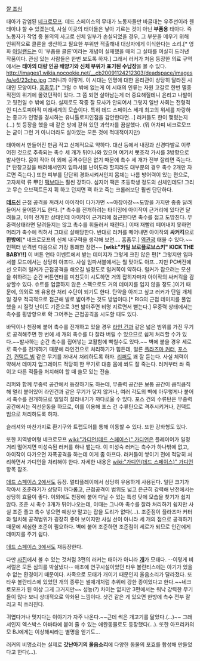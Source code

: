 [http://images2.wikia.nocookie.net/__cb20080921060306/deadspace/images/thumb/8/82/Concept_crouching_lurker_download_052308.jpg/250px-Concept_crouching_lurker_download_052308.jpg 짤 조심]

태아가 감염된 [[네크로모프]]. 데드 스페이스의 무대가 노동자들만 바글대는 우주선이라 웬 태아냐 할 수 있겠는데, 사실 이곳의 태아들은 낳아 기르는 것이 아닌 '''부품용''' 태아다. 즉 노동자가 작업 중 불의의 사고로 신체 일부가 손실되었을 경우, 그 부분을 메우기 위해 인위적으로 클론을 생산하고 필요한 부위만 적출해내 대상자에게 이식한다는 소리.[* 영화 [[아일랜드]]는 이 '부품용 클론'이라는 개념이 실재했을 때의 그 실태를 여실히 드러낸 작품이다. 관심 있는 사람들은 한번 보도록 하자.] 그래서 러커가 처음 등장한 의료 구역에서는 '''태아의 대량 인공 배양기와 신체 부위가 표기된 수납장'''을 볼 수 있다. 
http://images1.wikia.nocookie.net/__cb20091124212303/deadspace/images/e/e6/23chp.jpg
그러니까 이렇게. 이 시대는 인명에 대한 윤리관이 상당히 달라진 시대인 모양이다. [[흠좀무]].[* 그럴 수 밖에 없는게 이 시대의 인류는 자원 고갈로 한번 멸종 직전의 위기에 몰렸던적이 있다. 그 쯤 되면 살아남는게 더 중요해질테니 윤리고 나발이고 뒷전일 수 밖에 없다. 실제로도 작중 잘 묘사가 안되어서 그렇지 일반 사회는 전형적인 디스토피아적 미래세계의 모습이다. 특히 데드 스페이스 세계 최고의 위세를 자랑하는 종교가 인명을 경시하는 유니톨로지인점을 감안한다면...] 러커들도 한이 맺혔는지(…) 첫 등장을 했을 때 같은 방에 갇혀 있던 과학자를 끔살했다. (뭐 어차피 네크로모프는 굳이 그런 거 아니더라도 살아있는 모든 것에 적대적이지만)

태아에서 만들어진 만큼 작고 신체적으로 약하다. 대신 등에서 내장과 신경다발로 이루어진 것으로 추측되는 촉수 세 개가 튀어나와 있으며 여기서 뼛조각 가시를 3방향으로 발사한다. 몸이 작아 이 외에 공격수단은 없기 때문에 촉수 세 개가 전부 잘리면 죽는다.[* 탄창고갈을 배려해서인지 임파서블 난이도라 할지라도 대부분의 경우 촉수 2개만 자르면 죽는다.] 또한 피부를 단단히 경화시켜서인지 몸체는 나름 방어력이 있는 편으로, 고자체력 류 甲인 [[팩]]보다는 훨씬 강하다. 심지어 팩은 초등학생 정도의 신체인데도! 그리고 무슨 오브젝트든지 휙 하고 던지면 꽥 하고 죽는 크롤러보단 훨씬 단단하다.

'''[[데드신]]''' 근접 공격을 꺼려서 아이작이 다가가면 ~~아장아장~~도망을 가지만 종종 달려들어서 물어뜯기도 한다. [* 촉수를 전개하려는 타이밍에 아이작이 근거리에 있다면 달려들고, 이미 전개한 상태인데 아이작이 근거리에 접근한다면 촉수를 접고 도망친다. 무중력상태라면 달려들지는 않고 촉수를 휘둘러서 때린다.] 이때 재빨리 떼어내지 못하면 머리가 촉수에 찍혀서 그대로 살해당한다. 반대로 러커를 떼어내면 아이작의 '''싸커킥'''으로 '''한방에'''[* 네크로모프의 신체 내구력을 생각해 보면…. 흠좀무.] [[역관광]] 태울 수 있다.~~인펙터 반격씬 다음으로 가장 통쾌한 장면~~ '''[wiki:"카일 브로플로브스키" KICK THE BABY!!]'''
이 버튼 연타 이벤트에서 받는 데미지가 그렇게 크진 않은 편[* 그렇지만 임파서블 모드에서는 상당히 아프다. 사실 임파서블에서는 뭘 맞아도 아프...지만 PC버전에선 오히려 럴커가 근접공격을 해오길 빌정도로 럴커쪽이 약하다. 럴커가 잡으려는 모션을 취하려는 순간 버튼연타를 미친듯이 시도하면 거의 잡히자마자 아이작의 싸커킥을 감상할수 있다. 슈트를 업글하지 않은 스펙으로도 거의 데미지를 입지 않을 정도.]이기 때문에, 의외로 꽤 유용한 처리 수단이 되기도 한다. 탄약을 아끼고 싶고 러커가 단일 개체일 경우 적극적으로 접근해 발로 밟아주는 것도 방법이다.[* RIG의 근접 데미지를 풀업했을 시 질럿 난이도 기준으로 3번 밟아주면 비명 지르면서 뻗는다.] 무중력 상태에서는 촉수를 횡방향으로 확 그어주는 근접공격을 시도할 때도 있다.

바닥이나 천장에 붙어 촉수를 전개하고 있을 경우 [[라인 건]]과 같은 넓은 범위를 가진 무기로 공격해주면 한 번에 세 개의 촉수를 다 잘라 버릴 수 있으므로 쉽게 처리할 수가 있다.~~발사하는 순간 촉수를 집어넣는 교활함에 빡칠수도 있다.~~ 벽에 붙을 경우 세로로 촉수를 전개하기 때문에 라인건으로 처리하기가 힘든데, 얼른 [[플라즈마 커터]], [[포스 건]], [[컨택트 빔]] 같은 무기를 꺼내서 처리하도록 하자. [[리퍼]]도 꽤 잘 듣는다. 사실 체력이 약해서 데미지 업그레이드 적당히 한 무기로 대충 몸에 쏴도 잘 죽는다. 러커부터 쏴 죽이고 다른 적들을 처치해야 할 때 쓸모 있는 전술.

리퍼와 함께 무중력 공간에서 등장하기도 하는데, 무중력 공간은 보통 공간이 큼직큼직해 멀리 붙어있어 라인건과 같은 무기가 닿지 않거나, 여러 각도의 벽에 아무렇게나 붙어서 촉수를 전개하므로 일일히 잘라내기가 까다로울 수 있다. 포스 건의 수류탄은 무중력 공간에서는 직선운동을 하므로, 이를 이용해 포스 건 수류탄으로 격추시키거나, 컨택트 빔으로 처리하도록 하자.

슬래셔와 마찬가지로 환기구와 트랩도어를 통해 이동할 수 있다. 또한 강화형도 있다.

또한 지역방어형 네크로모프 [[wiki:"가디언(데드 스페이스)" 가디언]]은 플레이어가 일정 거리 떨어지면 미성숙된 러커를 하나 뱉는다. 이 미성숙 러커는 촉수가 하나밖에 없고, 아이작이 다가오면 자폭공격을 하는데 이게 좀 아프다. 러커들이 쌓이기 전에 적당히 처리하면서 가디언을 처리해야 한다. 자세한 내용은 [[wiki:"가디언(데드 스페이스)" 가디언]] 항목 참조.

[[데드 스페이스 2]]에서도 등장. 멀티플레이에서 상당히 유용하게 사용된다. 일단 크기가 작아서 조준하기가 상당히 까다롭고, 근접공격이 범위도 넓고 은근히 강력해 난전에서는 상당히 효율이 좋다. 이외에도 천장에 붙어 다닐 수 있는 특성 탓에 모습을 찾기가 쉽지 않다. 조준 시 촉수 3개가 튀어나오는데, 이때는 그나마 촉수를 잘라 처리하기 쉽지만 사실 조준 풀고 촉수 넣으면 예상샷 말고는 잡을 도리가 없다(…). 조준점이 플라즈마 커터와 일치해 공격범위가 굉장히 좋아 보이지만 사실 선이 아니라 세 개의 점으로 공격하기 때문에 세심한 조준이 필요하다. 벽에 붙어 조준하면 조준점이 세로가 되므로 인간에게 데미지를 주기 쉽다.

[[데드 스페이스 3]]에서도 재등장한다.

다만 [http://images.wikia.com/deadspace/images/5/50/Dead_Space_3_Lurker_dog.jpeg 사진]에서 볼 수 있는 것처럼 3편의 러커는 태아가 아니라 '''[[개]]'''가 모태다. --이렇게 비서럴은 모든 심의를 박살냈다-- 애초에 연구시설이었던 타우 볼란티스에는 아기가 있을 수 없는 환경이기 때문이다. 사족으로 모태가 개이기 때문인지 울음소리가 달라졌다. 또 타우 볼란티스에 있었던 개의 종류는 썰매개처럼 추위에 강한 종이었다고 한다.~~네크로모프가 된 이상 그게 그거지만~~ 성능(?) 차이는 없지만 3편에서는 워낙 강력한 무기들이 많다 보니 상대적으로 약화된 느낌이다. 샷건 같은 게 있으면 한방에 촉수 전부 잘리고 픽 쓰러진다.

귀엽다거나 멋지다는 이야기가 자주 나온다.~~근데 썩은 개고기를 닮았다.(...)~~ 그래서인지 엑스박스 아바타에 붙여 줄 수 있는 애완동물로도 등장했다(…). 또한 아프리카의 모 BJ에게는 이상해씨라는 별명을 얻기도...

러커의 비명소리는 실제로 '''갓난아기의 울음소리'''에 다양한 동물의 포효를 합성해 만들었다고 한다(…).
